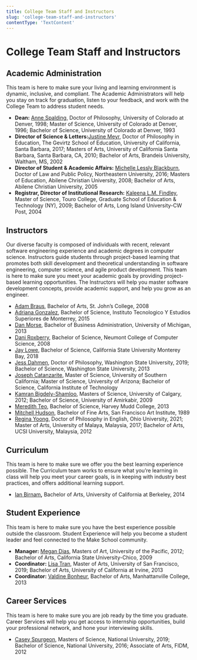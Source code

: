 ```yaml
---
title: College Team Staff and Instructors
slug: 'college-team-staff-and-instructors'
contentType: 'TextContent'
---
```


# College Team Staff and Instructors

## Academic Administration

This team is here to make sure your living and learning environment is dynamic, inclusive, and
compliant. The Academic Administrators will help you stay on track for graduation, listen to your
feedback, and work with the College Team to address student needs.

- **Dean:** [Anne Spalding](mailto:anne@makeschool.com), Doctor of Philosophy, University of
  Colorado at Denver, 1998; Master of Science, University of Colorado at Denver, 1996; Bachelor of
  Science, University of Colorado at Denver, 1993
- **Director of Science & Letters:**[Justine Meyr](mailto:justine@makeschool.com), Doctor of
  Philosophy in Education, The Gevirtz School of Education, University of California, Santa Barbara,
  2017; Masters of Arts, University of California Santa Barbara, Santa Barbara, CA, 2010; Bachelor
  of Arts, Brandeis University, Waltham, MS, 2002
- **Director of Student & Academic Affairs:**
  [Michelle Lessly Blackburn](mailto:student.affairs@makeschool.com), Doctor of Law and Public
  Policy, Northeastern University, 2016; Masters of Education, Abilene Christian University, 2008;
  Bachelor of Arts, Abilene Christian University, 2005
- **Registrar, Director of Institutional Research:**
  [Kaleena L.M. Findley](mailto:kaleena@makeschool.com), Master of Science, Touro College, Graduate
  School of Education & Technology (NY), 2009; Bachelor of Arts, Long Island University-CW Post,
  2004

## Instructors

Our diverse faculty is composed of individuals with recent, relevant software engineering experience
and academic degrees in computer science. Instructors guide students through project-based learning
that promotes both skill development and theoretical understanding in software engineering, computer
science, and agile product development. This team is here to make sure you meet your academic goals
by providing project-based learning opportunities. The Instructors will help you master software
development concepts, provide academic support, and help you grow as an engineer.

- [Adam Braus](mailto:braus@makeschool.com), Bachelor of Arts, St. John’s College, 2008
- [Adriana Gonzalez](mailto:adriana@makeschool.com), Bachelor of Science, Instituto Tecnologico Y
  Estudios Superiores de Monterrey, 2015
- [Dan Morse](mailto:dan@makeschool.com), Bachelor of Business Administration, University of
  Michigan, 2013
- [Dani Roxberry](mailto:dani@makeschool.com), Bachelor of Science, Neumont College of Computer
  Science, 2008
- [Jay Lowe](mailto:jay@makeschool.com), Bachelor of Science, California State University Monterey
  Bay, 2018
- [Jess Dahmen](mailto:jess.dahmen@makeschool.com), Doctor of Philosophy, Washington State
  University, 2019; Bachelor of Science, Washington State University, 2013
- [Joseph Catanzarite](mailto:joseph@makeschool.com), Master of Science, University of Southern
  California; Master of Science, University of Arizona; Bachelor of Science, California Institute of
  Technology
- [Kamran Bigdely-Shamloo](mailto:kami@makeschool.com), Masters of Science, University of Calgary,
  2012; Bachelor of Science, University of Amirkabir, 2009
- [Meredith Teo](mailto:meredith@makeschool.com), Bachelor of Science, Harvey Mudd College, 2013
- [Mitchell Hudson](mailto:mitchell@makeschool.com), Bachelor of Fine Arts, San Francisco Art
  Institute, 1989
- [Regina Yoong](mailto:regina@makeschool.com), Doctor of Philosophy in English, Ohio University,
  2021; Master of Arts, University of Malaya, Malaysia, 2017; Bachelor of Arts, UCSI University,
  Malaysia, 2012

## Curriculum

This team is here to make sure we offer you the best learning experience possible. The Curriculum
team works to ensure what you’re learning in class will help you meet your career goals, is in
keeping with industry best practices, and offers additional learning support.

- [Ian Birnam](mailto:ian@makeschool.com)**,** Bachelor of Arts, University of California at
  Berkeley, 2014

## Student Experience

This team is here to make sure you have the best experience possible outside the classroom. Student
Experience will help you become a student leader and feel connected to the Make School community.

- **Manager:** [Megan Dias](mailto:megan.dias@makeschool.com), Masters of Art, University of the
  Pacific, 2012; Bachelor of Arts, California State University-Chico, 2009
- **Coordinator:** [Lisa Tran](mailto:lisa.tran@makeschool.com), Master of Arts, University of San
  Francisco, 2019; Bachelor of Arts, University of California at Irvine, 2013
- **Coordinator:** [Valdine Bonheur](mailto:valdine@makeschool.com), Bachelor of Arts,
  Manhattanville College, 2013

## Career Services

This team is here to make sure you are job ready by the time you graduate. Career Services will help
you get access to internship opportunities, build your professional network, and hone your
interviewing skills.

- [Casey Spurgeon](mailto:Casey@makeschool.com), Masters of Science, National University, 2019;
  Bachelor of Science, National University, 2016; Associate of Arts, FIDM, 2012
